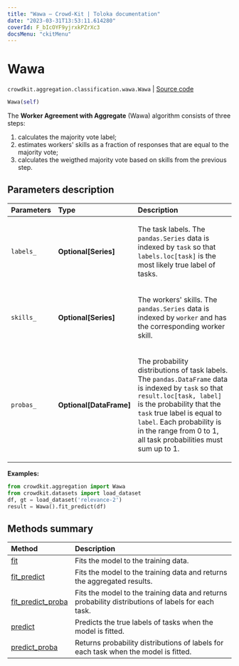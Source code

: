 ```yaml
---
title: "Wawa — Crowd-Kit | Toloka documentation"
date: "2023-03-31T13:53:11.614280"
coverId: F_bIcOYF9yjrxkPZrXc3
docsMenu: "ckitMenu"
---
```


# Wawa

`crowdkit.aggregation.classification.wawa.Wawa` | [Source code](https://github.com/Toloka/crowd-kit/blob/v1.2.1/crowdkit/aggregation/classification/wawa.py#L14)

```python
Wawa(self)
```

The **Worker Agreement with Aggregate** (Wawa) algorithm consists of three steps:

1. calculates the majority vote label;
2. estimates workers' skills as a fraction of responses that are equal to the majority vote;
3. calculates the weigthed majority vote based on skills from the previous step.

## Parameters description

| Parameters | Type | Description |
| :----------| :----| :-----------|
`labels_`|**Optional\[Series\]**|<p>The task labels. The `pandas.Series` data is indexed by `task` so that `labels.loc[task]` is the most likely true label of tasks.</p>
`skills_`|**Optional\[Series\]**|<p>The workers' skills. The `pandas.Series` data is indexed by `worker` and has the corresponding worker skill.</p>
`probas_`|**Optional\[DataFrame\]**|<p>The probability distributions of task labels. The `pandas.DataFrame` data is indexed by `task` so that `result.loc[task, label]` is the probability that the `task` true label is equal to `label`. Each probability is in the range from 0 to 1, all task probabilities must sum up to 1.</p>

**Examples:**

```python
from crowdkit.aggregation import Wawa
from crowdkit.datasets import load_dataset
df, gt = load_dataset('relevance-2')
result = Wawa().fit_predict(df)
```

## Methods summary

| Method | Description |
| :------| :-----------|
[fit](/docs/crowd-kit/reference/crowdkit.aggregation.classification.wawa.Wawa.fit)| Fits the model to the training data.
[fit_predict](/docs/crowd-kit/reference/crowdkit.aggregation.classification.wawa.Wawa.fit_predict)| Fits the model to the training data and returns the aggregated results.
[fit_predict_proba](/docs/crowd-kit/reference/crowdkit.aggregation.classification.wawa.Wawa.fit_predict_proba)| Fits the model to the training data and returns probability distributions of labels for each task.
[predict](/docs/crowd-kit/reference/crowdkit.aggregation.classification.wawa.Wawa.predict)| Predicts the true labels of tasks when the model is fitted.
[predict_proba](/docs/crowd-kit/reference/crowdkit.aggregation.classification.wawa.Wawa.predict_proba)| Returns probability distributions of labels for each task when the model is fitted.